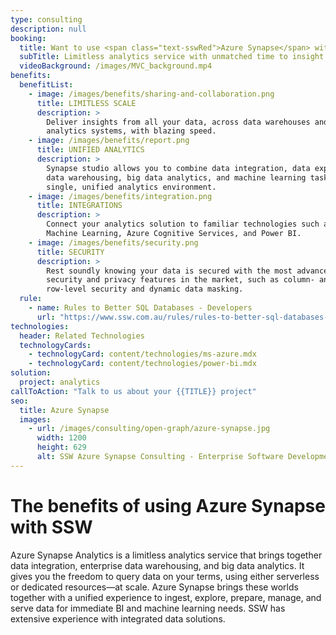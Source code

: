 ```yaml
---
type: consulting
description: null
booking:
  title: Want to use <span class="text-sswRed">Azure Synapse</span> with SSW?
  subTitle: Limitless analytics service with unmatched time to insight
  videoBackground: /images/MVC_background.mp4
benefits:
  benefitList:
    - image: /images/benefits/sharing-and-collaboration.png
      title: LIMITLESS SCALE
      description: >
        Deliver insights from all your data, across data warehouses and big data
        analytics systems, with blazing speed.
    - image: /images/benefits/report.png
      title: UNIFIED ANALYTICS
      description: >
        Synapse studio allows you to combine data integration, data exploration,
        data warehousing, big data analytics, and machine learning tasks in a
        single, unified analytics environment.
    - image: /images/benefits/integration.png
      title: INTEGRATIONS
      description: >
        Connect your analytics solution to familiar technologies such as Azure
        Machine Learning, Azure Cognitive Services, and Power BI.
    - image: /images/benefits/security.png
      title: SECURITY
      description: >
        Rest soundly knowing your data is secured with the most advanced
        security and privacy features in the market, such as column- and
        row-level security and dynamic data masking.
  rule:
    - name: Rules to Better SQL Databases - Developers
      url: "https://www.ssw.com.au/rules/rules-to-better-sql-databases-developers"
technologies:
  header: Related Technologies
  technologyCards:
    - technologyCard: content/technologies/ms-azure.mdx
    - technologyCard: content/technologies/power-bi.mdx
solution:
  project: analytics
callToAction: "Talk to us about your {{TITLE}} project"
seo:
  title: Azure Synapse
  images:
    - url: /images/consulting/open-graph/azure-synapse.jpg
      width: 1200
      height: 629
      alt: SSW Azure Synapse Consulting - Enterprise Software Development
---
```


# The benefits of using **Azure Synapse** with SSW

Azure Synapse Analytics is a limitless analytics service that brings together data integration, enterprise data warehousing, and big data analytics. It gives you the freedom to query data on your terms, using either serverless or dedicated resources—at scale. Azure Synapse brings these worlds together with a unified experience to ingest, explore, prepare, manage, and serve data for immediate BI and machine learning needs. SSW has extensive experience with integrated data solutions.

<VideoEmbed url="https://www.youtube.com/watch?v=dvP0JwchjfI" />
